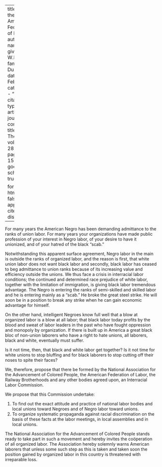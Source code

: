 
---
title: 'To the American Federation of Labor'
author:
  - name:
      given: W.E.B.
      family: Du Bois
date: Feb. 1924
categories: 
  - ""
citation: 
  type: article-journal
  container-title: The Crisis
  volume: 28
  issue: 4
  page: 153-154
google-scholar: true

format:
  html:
    toc: false
    appendix-cite-as: display
---


For many years the American Negro has been demanding admittance to the ranks of union labor. For many years your organizations have made public profession of your interest in Negro labor, of your desire to have it unionized, and of your hatred of the black "scab."

Notwithstanding this apparent surface agreement, Negro labor in the main is outside the ranks of organized labor, and the reason is first, that white union labor does not want black labor and secondly, black labor has ceased to beg admittance to union ranks because of its increasing value and efficiency outside the unions. We thus face a crisis in interracial labor conditions; the continued and determined race prejudice of white labor, together with the limitation of immigration, is giving black labor tremendous advantage. The Negro is entering the ranks of semi-skilled and skilled labor and he is entering mainly as a "scab." He broke the great steel strike. He will soon be in a position to break any strike when he can gain economic advantage for himself.

On the other hand, intelligent Negroes know full well that a blow at organized labor is a blow at all labor; that black labor today profits by the blood and sweat of labor leaders in the past who have fought oppression and monopoly by organization. If there is built up in America a great black bloc of non-union laborers who have a right to hate unions, all laborers, black and white, eventually must suffer.

Is it not time, then, that black and white labor get together? Is it not time for white unions to stop bluffing and for black laborers to stop cutting off their noses to spite their faces?

We, therefore, propose that there be formed by the National Association for the Advancement of Colored People, the American Federation of Labor, the Railway Brotherhoods and any other bodies agreed upon, an Interracial Labor Commission.

We propose that this Commission undertake:

1. To find out the exact attitude and practice of national labor bodies and local unions toward Negroes and of Negro labor toward unions.
2. To organize systematic propaganda against racial discrimination on the basis of these facts at the labor meetings, in local assemblies and in local unions.

The National Association for the Advancement of Colored People stands ready to take part in such a movement and hereby invites the coöperation of all organized labor. The Association hereby solemnly warns American laborers that unless some such step as this is taken and taken soon the position gained by organized labor in this country is threatened with irreparable loss.

